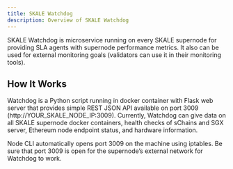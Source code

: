 ```yaml
---
title: SKALE Watchdog
description: Overview of SKALE Watchdog
---
```



SKALE Watchdog is microservice running on every SKALE supernode for providing SLA agents with supernode
performance metrics. It also can be used for external monitoring goals (validators can use it in
their monitoring tools).

## How It Works
Watchdog is a Python script running in docker container with Flask web server that provides simple
REST JSON API available on port 3009 (http://YOUR_SKALE_NODE_IP:3009). Currently, Watchdog can give
data on all SKALE supernode docker containers, health checks of sChains and SGX server, Ethereum node endpoint
status, and hardware information.

<Aside type="note">
Node CLI automatically opens port 3009 on the machine using iptables.
Be sure that port 3009 is open for the supernode’s external network for Watchdog to work.
</Aside>

<LinkCard
    title="Checkout the APIs"
    href="/run-a-skale-node/watchdog/apis"
/>